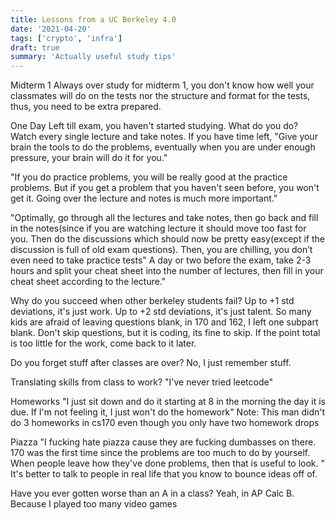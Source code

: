 ```yaml
---
title: Lessons from a UC Berkeley 4.0
date: '2021-04-20'
tags: ['crypto', 'infra']
draft: true
summary: 'Actually useful study tips'
---
```


Midterm 1
Always over study for midterm 1, you don't know how well your classmates will do on the tests nor the structure and format for the tests, thus, you need to be extra prepared.

One Day Left till exam, you haven't started studying. What do you do?
Watch every single lecture and take notes. If you have time left, "Give your brain the tools to do the problems, eventually when you are under enough pressure, your brain will do it for you."

"If you do practice problems, you will be really good at the practice problems. But if you get a problem that you haven't seen before, you won't get it. Going over the lecture and notes is much more important."

"Optimally, go through all the lectures and take notes, then go back and fill in the notes(since if you are watching lecture it should move too fast for you. Then do the discussions which should now be pretty easy(except if the discussion is full of old exam questions). Then, you are chilling, you don’t even need to take practice tests" A day or two before the exam, take 2-3 hours and split your cheat sheet into the number of lectures, then fill in your cheat sheet according to the lecture."

Why do you succeed when other berkeley students fail?
Up to +1 std deviations, it's just work. Up to +2 std deviations, it's just talent. So many kids are afraid of leaving questions blank, in 170 and 162, I left one subpart blank. Don't skip questions, but it is coding, its fine to skip. If the point total is too little for the work, come back to it later.

Do you forget stuff after classes are over?
No, I just remember stuff.

Translating skills from class to work?
"I've never tried leetcode"

Homeworks
"I just sit down and do it starting at 8 in the morning the day it is due. If I'm not feeling it, I just won't do the homework" Note: This man didn't do 3 homeworks in cs170 even though you only have two homework drops

Piazza
"I fucking hate piazza cause they are fucking dumbasses on there. 170 was the first time since the problems are too much to do by yourself. When people leave how they've done problems, then that is useful to look. " It's better to talk to people in real life that you know to bounce ideas off of.

Have you ever gotten worse than an A in a class?
Yeah, in AP Calc B. Because I played too many video games
